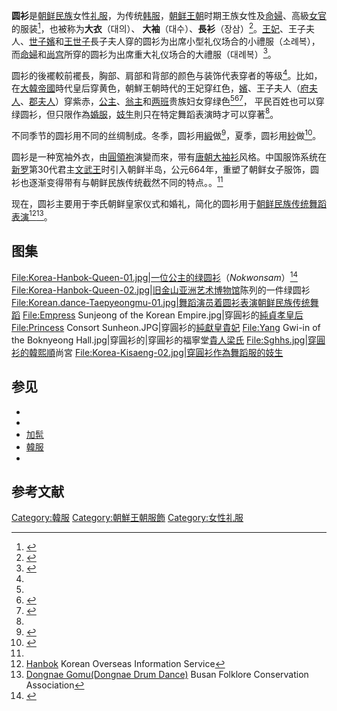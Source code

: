 {{Infobox Korean name
|img=Korean.costume-Wonsam-for.Queen.Joseon-01.jpg
|imgwidth=180
|caption=黄色圆衫
|hangul=원삼
|hanja=圓衫
|rr=wonsam
|mr=wonsam
}}

'''圆衫'''是[[朝鲜民族|朝鲜民族]]女性[[礼服|礼服]]，为传统[[韩服|韩服]]，[[朝鲜王朝|朝鲜王朝]]时期王族女性及[[命婦|命婦]]、高級[[女官|女官]]的服装<ref name="Life in Korea">{{cite web |url=http://www.lifeinkorea.com/culture/clothes/clothes.cfm?xURL=official |title=Official/Court clothing |publisher=Life in Korea |deadurl=yes |archiveurl=https://web.archive.org/web/20130117223109/http://lifeinkorea.com/culture/clothes/clothes.cfm?xURL=official |archivedate=2013-01-17 |accessdate=2014-11-24 }}</ref>，也被称为'''大衣'''（대의）、 '''大袖'''（대수）、'''長衫'''（장삼）<ref name="Britannica">{{cite web|url=http://100.empas.com/dicsearch/pentry.html?s=B&i=176186&v=44 |title=원삼 (圓衫) |publisher=[[Empas|Empas]] / [[Britannica|Britannica]] |language=ko}}</ref>。[[王妃|王妃]]、王子夫人、[[世子嬪|世子嬪]]和[[王世子|王世子]]長子夫人穿的圆衫为出席小型礼仪场合的小禮服（소례복），而[[命婦|命婦]]和[[尚宫|尚宫]]所穿的圆衫为出席重大礼仪场合的大禮服（대례복）<ref name="EncyKorea">{{cite web |url=http://100.empas.com/dicsearch/pentry.html?s=K&i=249325&v=42 |title=원삼 (圓衫) |publisher=[[Empas|Empas]] / [[EncyKorea|EncyKorea]] |language=ko |accessdate=2014-11-24 |archive-date=2008-05-19 |archive-url=https://web.archive.org/web/20080519035823/http://100.empas.com/dicsearch/pentry.html?s=K&i=249325&v=42 |dead-url=no }}</ref>。

圆衫的後襬較前襬長，胸部、肩部和背部的颜色与装饰代表穿者的等级<ref name="Life in Korea" />。比如，在[[大韓帝國|大韓帝國]]時代皇后穿黄色，朝鮮王朝時代的王妃穿红色，[[嬪|嬪]]、王子夫人（[[府夫人|府夫人]]、[[郡夫人|郡夫人]]）穿紫赤，[[公主|公主]]、[[翁主|翁主]]和[[两班|两班]]贵族妇女穿绿色<ref name="EncyKorea" /><ref name="Doosan">{{cite web |url=http://www.encyber.com/search_w/ctdetail.php?masterno=120315&contentno=120315 |title=원삼 (圓衫) |publisher=[[Doosan_Encyclopedia|Doosan Encyclopedia]] |language=ko |deadurl=yes |archiveurl=https://www.webcitation.org/6G3ZrUtJ0?url=http://www.doopedia.co.kr/?masterno=120315 |archivedate=2013-04-22 |accessdate=2014-11-24 }}</ref><ref name="ChineseJ">{{Cite journal|title=韩国朝鲜时期的女礼服——圆衫|journal=《艺术设计研究》|date=2006年第02期|url=http://www.fidl.ac.cn:90/diskQklw/cnkiISSN1005-1848.0.2006-02-008.pdf}}{{dead link|date=2017年12月 |bot=InternetArchiveBot |fix-attempted=yes }}</ref>， 平民百姓也可以穿绿圆衫，但只限作為[[婚服|婚服]]，[[妓生|妓生]]則只在特定舞蹈表演時才可以穿著<ref name="Life in Korea" />。

不同季节的圆衫用不同的丝绸制成。冬季，圆衫用[[緞|緞]]做<ref>{{cite web|url=http://100.empas.com/dicsearch/pentry.html?s=B&i=122829&v=43 |title=단 (緞) |publisher=[[Empas|Empas]] / [[Britannica|Britannica]] |language=ko}}</ref>，夏季，圆衫用[[紗|紗]]做<ref>{{cite web|url=http://100.empas.com/dicsearch/pentry.html?s=K&i=277502&v=42 |title=사 (紗) |publisher=[[Empas|Empas]] / [[EncyKorea|EncyKorea]] |language=ko}}</ref>。

圆衫是一种宽袖外衣，由[[圓領袍|圓領袍]]演變而來，带有[[唐朝|唐朝]][[大袖衫|大袖衫]]风格。中国服饰系统在[[新罗|新罗]]第30代君主[[文武王_(新罗)|文武王]]时引入朝鲜半岛，公元664年，重塑了朝鲜女子服饰，圆衫也逐渐变得带有与朝鲜民族传统截然不同的特点。。<ref name="Doosan" />

现在，圆衫主要用于李氏朝鲜皇家仪式和婚礼，简化的圆衫用于[[朝鮮舞蹈|朝鲜民族传统舞蹈表演]]<ref>[http://www.koreanculture.org/06about_korea/symbols/01hanbok.htm Hanbok] {{Wayback|url=http://www.koreanculture.org/06about_korea/symbols/01hanbok.htm |date=20100315153736 }} Korean Overseas Information Service</ref><ref>[http://eng.pusanminsok.or.kr/autocart/market/main/detail.php?con_item_no=210 Dongnae Gomu(Dongnae Drum Dance)]{{dead link|date=2017年12月 |bot=InternetArchiveBot |fix-attempted=yes }} Busan Folklore Conservation Association</ref>。

== 图集 ==
<gallery>
File:Korea-Hanbok-Queen-01.jpg|一位公主的绿圆衫（''Nokwonsam''）<ref>{{Cite web |url=http://www.dynamic-korea.com/culture/view.php?main=MOV&sub=&uid=200600058659 |title=Traditional Korean Wedding Dress to be Exhibited at Smithsonian Museum |accessdate=2014-11-24 |archive-date=2015-09-23 |archive-url=https://web.archive.org/web/20150923221059/http://www.dynamic-korea.com/culture/view.php?main=MOV&sub=&uid=200600058659 |dead-url=no }}</ref>
File:Korea-Hanbok-Queen-02.jpg|[[旧金山亚洲艺术博物馆|旧金山亚洲艺术博物馆]]陈列的一件绿圆衫
File:Korean.dance-Taepyeongmu-01.jpg|舞蹈演员着圆衫表演朝鲜民族传统舞蹈{{link-en|太平舞|Taepyeongmu}}
File:Empress Sunjeong of the Korean Empire.jpg|穿圓衫的[[純貞孝皇后|純貞孝皇后]]
File:Princess Consort Sunheon.JPG|穿圓衫的[[純獻皇貴妃|純獻皇貴妃]]
File:Yang Gwi-in of the Boknyeong Hall.jpg|穿圓衫的|穿圓衫的福寧堂[[貴人梁氏|貴人梁氏]]
File:Sghhs.jpg|穿圓衫的[[韓熙順|韓熙順]]尚宮
File:Korea-Kisaeng-02.jpg|穿圓衫作為舞蹈服的妓生
</gallery>

== 参见 ==
*{{link-ko|唐衣 (韓服)|당의|唐衣}}
*{{link-ko|闊衣|활옷}}
*[[加髢_(朝鲜)|加髢]]
*[[韓服|韓服]]
*{{link-en|韩服列表|List of Korean clothing}}

== 参考文献 ==
{{Commons category|Wonsam|圆衫}}
{{Reflist|2}}

[[Category:韓服|Category:韓服]]
[[Category:朝鮮王朝服飾|Category:朝鮮王朝服飾]]
[[Category:女性礼服|Category:女性礼服]]